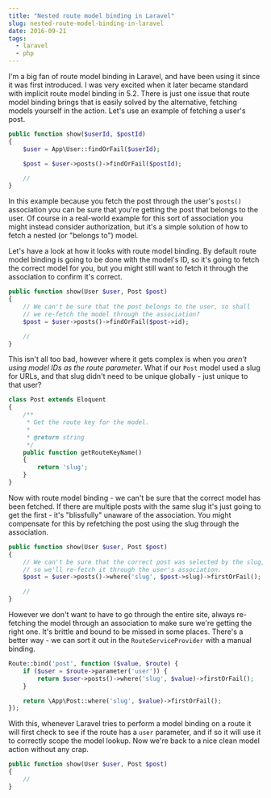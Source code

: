 ---
title: "Nested route model binding in Laravel"
slug: nested-route-model-binding-in-laravel
date: 2016-09-21
tags:
  - laravel
  - php
---

I'm a big fan of route model binding in Laravel, and have been using it since it was first introduced. I was very excited when it later became standard with implicit route model binding in 5.2. There is just one issue that route model binding brings that is easily solved by the alternative, fetching models yourself in the action. Let's use an example of fetching a user's post.

```php
public function show($userId, $postId)
{
    $user = App\User::findOrFail($userId);

    $post = $user->posts()->findOrFail($postId);

    //
}
```

In this example because you fetch the post through the user's `posts()` association you can be sure that you're getting the post that belongs to the user. Of course in a real-world example for this sort of association you might instead consider authorization, but it's a simple solution of how to fetch a nested (or "belongs to") model.

Let's have a look at how it looks with route model binding. By default route model binding is going to be done with the model's ID, so it's going to fetch the correct model for you, but you might still want to fetch it through the association to confirm it's correct.

```php
public function show(User $user, Post $post)
{
    // We can't be sure that the post belongs to the user, so shall
    // we re-fetch the model through the association?
    $post = $user->posts()->findOrFail($post->id);

    //
}
```

This isn't all too bad, however where it gets complex is when you _aren't using model IDs as the route parameter_. What if our `Post` model used a slug for URLs, and that slug didn't need to be unique globally - just unique to that user?

```php
class Post extends Eloquent
{
    /**
     * Get the route key for the model.
     *
     * @return string
     */
    public function getRouteKeyName()
    {
        return 'slug';
    }
}
```

Now with route model binding - we can't be sure that the correct model has been fetched. If there are multiple posts with the same slug it's just going to get the first - it's "blissfully" unaware of the association. You might compensate for this by refetching the post using the slug through the association.

```php
public function show(User $user, Post $post)
{
    // We can't be sure that the correct post was selected by the slug,
    // so we'll re-fetch it through the user's association.
    $post = $user->posts()->where('slug', $post->slug)->firstOrFail();

    //
}
```

However we don't want to have to go through the entire site, always re-fetching the model through an association to make sure we're getting the right one. It's brittle and bound to be missed in some places. There's a better way - we can sort it out in the `RouteServiceProvider` with a manual binding.

```php
Route::bind('post', function ($value, $route) {
    if ($user = $route->parameter('user')) {
        return $user->posts()->where('slug', $value)->firstOrFail();
    }

    return \App\Post::where('slug', $value)->firstOrFail();
});
```

With this, whenever Laravel tries to perform a model binding on a route it will first check to see if the route has a `user` parameter, and if so it will use it to correctly scope the model lookup. Now we're back to a nice clean model action without any crap.

```php
public function show(User $user, Post $post)
{
    //
}
```
